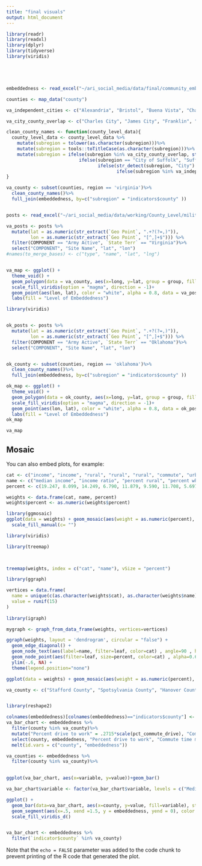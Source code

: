 ```yaml
---
title: "final visuals"
output: html_document
---
```


```r
library(readr)
library(readxl)
library(dplyr)
library(tidyverse)
library(viridis)





embeddedness <- read_excel("~/ari_social_media/data/final/community_embeddedness.xlsx")

counties <- map_data("county")

va_independent_cities <- c("Alexandria", "Bristol", "Buena Vista", "Charlottesville", "Chesapeake", "Colonial Heights", "Covington", "Danville", "Emporia", "Fairfax City", "Falls Church", "Franklin", "Fredericksburg", "Galax", "Hampton", "Harrisonburg", "Hopewell", "Lexington", "Lynchburg", "Manassas", "Manassas Park", "Martinsville", "Newport News", "Norfolk", "Norton", "Petersburg", "Poquoson", "Portsmouth", "Radford", "Richmond", "Roanoke", "Salem", "Staunton", "Suffolk", "Virginia Beach", "Waynesboro", "Williamsburg", "Winchester")

va_city_county_overlap <- c("Charles City", "James City", "Franklin", "Richmond", "Roanoke")

clean_county_names <- function(county_level_data){
  county_level_data <- county_level_data %>%
    mutate(subregion = tolower(as.character(subregion)))%>%
    mutate(subregion = tools::toTitleCase(as.character(subregion)))%>%
    mutate(subregion = ifelse(subregion %in% va_city_county_overlap, str_c(as.character(subregion), "County", sep = " "),
                           ifelse(subregion == "City of Suffolk", "Suffolk City", 
                                  ifelse(str_detect(subregion, "City") | str_detect(subregion, "County"), as.character(subregion),
                                         ifelse(subregion %in% va_independent_cities, str_c(as.character(subregion), "City", sep = " "), str_c(as.character(subregion), "County", sep = " "))))))  
}

va_county <- subset(counties, region == 'virginia')%>%
  clean_county_names()%>%
  full_join(embeddedness, by=c("subregion" = "indicators$county" ))



```

```r
posts <- read_excel("~/ari_social_media/data/working/County_Level/military-bases.xlsx")

va_posts <- posts %>%
  mutate(lat = as.numeric(str_extract(`Geo Point`, ".+?(?=,)")),
         lon = as.numeric(str_extract(`Geo Point`, "[^,]+$"))) %>%
  filter(COMPONENT == "Army Active", `State Terr` == "Virginia")%>%
  select("COMPONENT", "Site Name", "lat", "lon")
#names(to_merge_bases) <- c("type", "name", "lat", "lng")


va_map <- ggplot() +
  theme_void() +
  geom_polygon(data = va_county, aes(x=long, y=lat, group = group, fill = embeddedness.embeddedness), size = 1) + 
  scale_fill_viridis(option = "magma", direction = -1)+
  geom_point(aes(lon, lat), color = "white", alpha = 0.8, data = va_posts)+
  labs(fill = "Level of Embeddedness")

library(viridis)


ok_posts <- posts %>%
  mutate(lat = as.numeric(str_extract(`Geo Point`, ".+?(?=,)")),
         lon = as.numeric(str_extract(`Geo Point`, "[^,]+$"))) %>%
  filter(COMPONENT == "Army Active", `State Terr` == "Oklahoma")%>%
  select("COMPONENT", "Site Name", "lat", "lon")


ok_county <- subset(counties, region == 'oklahoma')%>%
  clean_county_names()%>%
  full_join(embeddedness, by=c("subregion" = "indicators$county" ))

ok_map <- ggplot() +
  theme_void() +
  geom_polygon(data = ok_county, aes(x=long, y=lat, group = group, fill = embeddedness.embeddedness), size = 1) + 
  scale_fill_viridis(option = "magma", direction = -1)+
  geom_point(aes(lon, lat), color = "white", alpha = 0.8, data = ok_posts)+
  labs(fill = "Level of Embeddedness")
ok_map

va_map
```

## Mosaic

You can also embed plots, for example:

```r
cat <- c("income", "income", "rural", "rural", "rural", "commute", "urban", "urban", "urban", "voted")
name <- c("median income", "income ratio", "percent rural", "percent white", "percent drive to work", "commute time mean", "population", "segregation", "air pollution", "percent voted")
percent <- c(19.247, 8.099, 14.249, 6.790, 11.879, 9.590, 11.708, 5.697, 5.596, 7.101)

weights <- data.frame(cat, name, percent)
weights$percent <- as.numeric(weights$percent)

library(ggmosaic)
ggplot(data = weights) + geom_mosaic(aes(weight = as.numeric(percent), x= cat, fill = name))+
  scale_fill_manual(c= "")
```


```r
library(viridis)

library(treemap)

  

treemap(weights, index = c("cat", "name"), vSize = "percent")

library(ggraph)

vertices = data.frame(
  name = unique(c(as.character(weights$cat), as.character(weights$name))) , 
  value = runif(15)
) 
  
library(igraph)

mygraph <- graph_from_data_frame(weights, vertices=vertices)

ggraph(weights, layout = 'dendrogram', circular = "false") + 
  geom_edge_diagonal() +
  geom_node_text(aes(label=name, filter=leaf, color=cat) , angle=90 , hjust=1, nudge_y=-0.1) +
  geom_node_point(aes(filter=leaf, size=percent, color=cat) , alpha=0.6) +
  ylim(-.6, NA) +
  theme(legend.position="none")

ggplot(data = weights) + geom_mosaic(aes(weight = as.numeric(percent), x= cat, fill = name))
```

```r

va_county <- c("Stafford County", "Spotsylvania County", "Hanover County", "King William County", "King and Queen County", "Essex County", "King George County", "Caroline County")


library(reshape2)

colnames(embeddedness)[colnames(embeddedness)=="indicators$county"] <- "county"
va_bar_chart <- embeddedness %>%
  filter(county %in% va_county)%>%
  mutate("Percent drive to work" = .2715*scale(pct_commute_drive), "Commute time mean" = .2192*scale(commute_time_mean), "Median income" = -.4399*scale(median_income), "Income ratio" = -.1851*scale(income_ratio), "Air pollution" = .1279*scale(air_pollution), "Percent white" = .1552*scale(pct_white), "Segregation"= .1302*scale(segregation_white_non), "Population" = .2676*scale(population), "Percent rural" = .3267*scale(pct_rural), "Percent voted" = .1623*scale(pct_voted)) %>%
  select(county, embeddedness, "Percent drive to work", "Commute time mean", "Median income", "Income ratio", "Air pollution", "Percent white", "Segregation", "Population", "Percent rural", "Percent voted")%>%
  melt(id.vars = c("county", "embeddedness"))

va_counties <- embeddedness %>%
  filter(county %in% va_county)%>%
  

ggplot(va_bar_chart, aes(x=variable, y=value))+geom_bar()

va_bar_chart$variable <- factor(va_bar_chart$variable, levels = c("Median income", "Income ratio", "Percent rural","Percent white", "Percent drive to work", "Commute time mean", "Population", "Air pollution",  "Segregation", "Percent voted"))

ggplot() +
  geom_bar(data=va_bar_chart, aes(x=county, y=value, fill=variable), stat="identity")+
  geom_segment(aes(x=.5, xend =1.5, y = embeddedness, yend = 0), color = "white")+
  scale_fill_viridis_d()


va_bar_chart <- embeddedness %>%
  filter(`indicator$county` %in% va_county)


```

Note that the `echo = FALSE` parameter was added to the code chunk to prevent printing of the R code that generated the plot.
